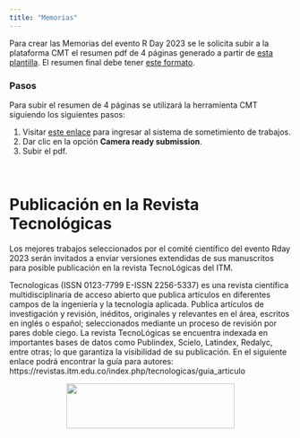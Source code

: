 ---
title: "Memorias"
---

Para crear las Memorias del evento R Day 2023 se le solicita subir a la plataforma CMT el resumen pdf de 4 páginas generado a partir de [esta plantilla](https://rday-colombia.github.io/2023/documentos/Plantilla_trabajos_R_Day.zip). El resumen final debe tener [este formato](https://rday-colombia.github.io/2023/documentos/Plantilla_trabajos_R_Day/Plantilla_trabajos_R_Day.pdf).

### Pasos
Para subir el resumen de 4 páginas se utilizará la herramienta CMT siguiendo los siguientes pasos:

1. Visitar [este enlace](https://cmt3.research.microsoft.com/RDay2023){target="_blank"} para ingresar al sistema de sometimiento de trabajos.
1. Dar clic en la opción __Camera ready submission__.
1. Subir el pdf.

<br>

# Publicación en la Revista Tecnológicas

Los mejores trabajos seleccionados por el comité científico del evento Rday 2023 serán invitados a enviar versiones extendidas de sus manuscritos para posible publicación en la revista TecnoLógicas del ITM.

Tecnologicas (ISSN 0123-7799 E-ISSN 2256-5337) es una revista científica multidisciplinaria de acceso abierto que publica artículos en diferentes campos de la ingeniería y la tecnología aplicada. Publica artículos de investigación y revisión, inéditos, originales y relevantes en el área, escritos en inglés o español; seleccionados mediante un proceso de revisión por pares doble ciego. La revista TecnoLógicas se encuentra indexada en importantes bases de datos como Publindex, Scielo, Latindex, Redalyc, entre otras; lo que garantiza la visibilidad de su publicación. En el siguiente enlace podrá encontrar la guía para autores: https://revistas.itm.edu.co/index.php/tecnologicas/guia_articulo

<center>
<img src="imagenes/logo tecnologicas-01.png" width="300" height="80" alt="">
</center>